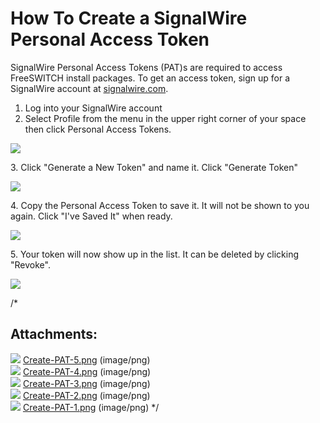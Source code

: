 
# How To Create a SignalWire Personal Access Token 

 

  
SignalWire Personal Access Tokens (PAT)s are required to access FreeSWITCH install packages. To get an access token, sign up for a SignalWire account at [signalwire.com](https://id.signalwire.com/signup/account/new).

  
1. Log into your SignalWire account
2. Select Profile from the menu in the upper right corner of your space then click Personal Access Tokens.

![](/attachments/67240087/67240092.png)

  
3\. Click "Generate a New Token" and name it. Click "Generate Token"

![](/attachments/67240087/67240091.png)

  
4\. Copy the Personal Access Token to save it. It will not be shown to you again. Click "I've Saved It" when ready.

![](/attachments/67240087/67240090.png)

  
5\. Your token will now show up in the list. It can be deleted by clicking "Revoke".

![](/attachments/67240087/67240089.png)
  
  
/*
## Attachments:

![](/images/icons/bullet_blue.gif) [Create-PAT-5.png](/attachments/67240087/67240089.png) (image/png)  
![](/images/icons/bullet_blue.gif) [Create-PAT-4.png](/attachments/67240087/67240090.png) (image/png)  
![](/images/icons/bullet_blue.gif) [Create-PAT-3.png](/attachments/67240087/67240091.png) (image/png)  
![](/images/icons/bullet_blue.gif) [Create-PAT-2.png](/attachments/67240087/67240092.png) (image/png)  
![](/images/icons/bullet_blue.gif) [Create-PAT-1.png](/attachments/67240087/67240093.png) (image/png) */  
